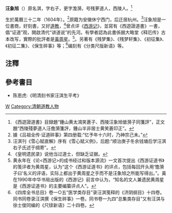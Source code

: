 '''汪象旭'''（{{Bd|1604年||？}}）原名淇，字右子，更字澹漪，号残萝道人，西陵人。<ref>《西遊證道書》目録題“鍾山黄太鴻笑蒼子、西陵汪象旭傖漪子同箋評”，正文題“西陵殘夢道人汪儋漪箋評，鍾山半非居士黄笑蒼印正”。</ref>

生於萬曆三十二年（1604年）。<ref>據《吕祖全传·证道碎事》第四册载:“忆予年十六时，乃神宗己未。”</ref>原籍为安徽休宁西门，后迁居杭州。<ref>汪淇刊《雪心赋直解》序有《雪心赋义例》，后题:“顺治庚子冬余钱塘后学汪淇右子氏述于绸寄”。</ref>汪象旭是一位書商，好刻書，又好[[道教|道教]]，<ref>《皇明遗民录》说他当过道士，但缺乏证据。</ref>曾点评《[[西游记|西游记]]》，並寫有《西遊證道書》一書，倡“证道”观，開啟清代“讲道说”的先河。有學者認為此書係据大略堂《释厄传》古本改写，實際的批評者是[[黃周星|黃周星]]。<ref>黄永年在《论<西游记>的成书经过和版本源流》一文首次提出《西游证道书》的笺评者为黄周星，认为“这个《西游证道书》的评点，包括每回开头用‘憺漪子曰’名义的评语，实际上都出于黄周星之手而不是汪象旭之所能写得出。”。黃在1990年中华书局出版的《西游记》前言中认为，“知名的文人兼遗民黄周星是《西游证道书》的主要编纂评点人”。</ref>。另著有《残梦集》、《残梦轩集》、《初征集》、《初征二集》、《保生碎事》等；<ref>《四库全书总目》卷一○五“医学类存目”录汪淇笺释的《济阴纲目》十四卷。同书同卷录汪淇撰《保生碎事》一卷。同书卷一九四“总集类存目”又有汪淇与徐士俊同编的《尺牍新语》二十四卷。</ref>编刻有《分类尺版新语》等。

==注釋==
{{reflist}}

==參考書目==
*陈恩虎:《明清刻书家汪淇生平考》

[[Category:清朝商人|W]]
[[Category:清朝道教人物|Category:清朝道教人物]]